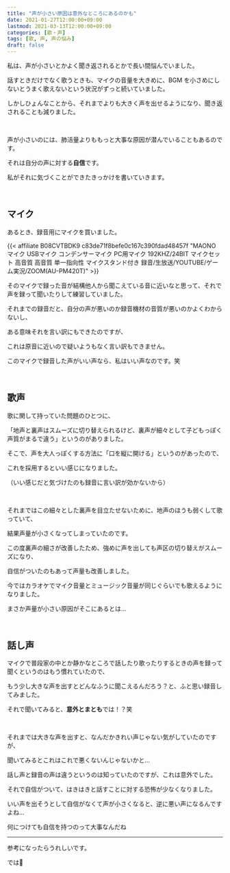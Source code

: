 ```yaml
---
title: "声が小さい原因は意外なところにあるのかも"
date: 2021-01-27T12:00:00+09:00
lastmod: 2021-03-13T12:00:00+09:00
categories: [歌・声]
tags: [歌, 声, 声の悩み]
draft: false
---
```


私は、声が小さいとかよく聞き返されるとかで長い間悩んでいました。

話すときだけでなく歌うときも、マイクの音量を大きめに、BGM を小さめにしないとうまく歌えないという状況がずっと続いていました。

しかしひょんなことから、それまでよりも大きく声を出せるようになり、聞き返されることも減りました。

<!--more-->

<br/>

声が小さいのには、肺活量よりももっと大事な原因が潜んでいることもあるのです。

それは自分の声に対する**自信**です。

私がそれに気づくことができたきっかけを書いていきます。

<br/>

## マイク

あるとき、録音用にマイクを買いました。

{{< affiliate B08CVTBDK9 c83de71f8befe0c167c390fdad48457f "MAONO マイク USBマイク コンデンサーマイク PC用マイク 192KHZ/24BIT マイクセット 高音質 高音質 単一指向性 マイクスタンド付き 録音/生放送/YOUTUBE/ゲーム実況/ZOOM(AU-PM420T)" >}}

そのマイクで録った音が結構他人から聞こえている音に近いなと思って、それで声を録って聞いたりして練習していました。

それまでの録音だと、自分の声が悪いのか録音機材の音質が悪いのかよくわからないし、

ある意味それを言い訳にもできたのですが、

これは原音に近いので疑いようもなく言い訳もできません。

このマイクで録音した声がいい声なら、私はいい声なのです。笑

<br/>

## 歌声

歌に関して持っていた問題のひとつに、

「地声と裏声はスムーズに切り替えられるけど、裏声が細々として子どもっぽく声質がまるで違う」というのがありました。

そこで、声を大人っぽくする方法に「口を縦に開ける」というのがあったので、

これを採用するといい感じになりました。

（いい感じだと気づけたのも録音に言い訳が効かないから）

<br/>

それまではこの細々とした裏声を目立たせないために、地声のほうも弱くして歌っていて、

結果声量が小さくなってしまっていたのです。

この度裏声の細さが改善したため、強めに声を出しても声区の切り替えがスムーズになり、

自信がついたのもあって声量も改善しました。

今ではカラオケでマイク音量とミュージック音量が同じぐらいでも歌えるようになりました。

<fukidashi face="ase">

まさか声量が小さい原因がそこにあるとは…

</fukidashi>

<relpos link="koe-okisa-yoso" />

<br/>

## 話し声

マイクで普段家の中とか静かなところで話したり歌ったりするときの声を録って聞くというのはもう慣れていたので、

もう少し大きな声を出すとどんなふうに聞こえるんだろう？と、ふと思い録音してみました。

それで聞いてみると、**意外とまとも**では！？笑

<br/>

それまでは大きな声を出すと、なんだかきれい声じゃない気がしていたのですが、

聞いてみるとこれはこれで悪くないんじゃないかと…

話し声と録音の声は違うというのは知っていたのですが、これは意外でした。

それで自信がついて、はきはきと話すことに対する恐怖が少なくなりました。

いい声を出そうとして自信がなくて声が小さくなると、逆に悪い声になるんですよね…

<fukidashi>

何につけても自信を持つのって大事なんだね

</fukidashi>

<relpos link="tsutawariyasui-koe" />

---

参考になったらうれしいです。

では👋
